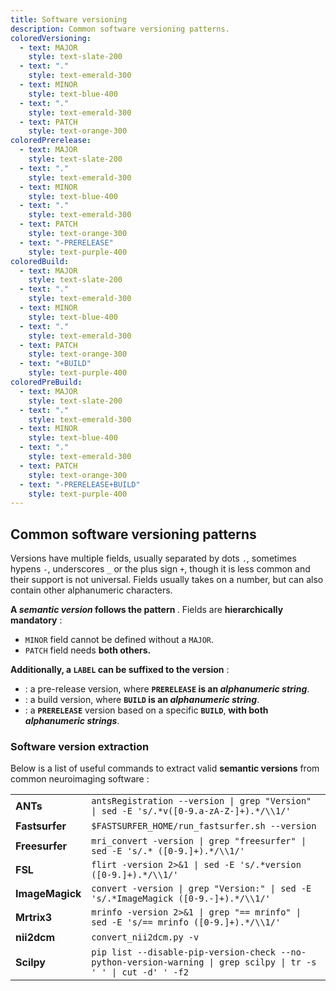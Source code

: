 ```yaml
---
title: Software versioning
description: Common software versioning patterns.
coloredVersioning:
  - text: MAJOR
    style: text-slate-200
  - text: "."
    style: text-emerald-300
  - text: MINOR
    style: text-blue-400
  - text: "."
    style: text-emerald-300
  - text: PATCH
    style: text-orange-300
coloredPrerelease:
  - text: MAJOR
    style: text-slate-200
  - text: "."
    style: text-emerald-300
  - text: MINOR
    style: text-blue-400
  - text: "."
    style: text-emerald-300
  - text: PATCH
    style: text-orange-300
  - text: "-PRERELEASE"
    style: text-purple-400
coloredBuild:
  - text: MAJOR
    style: text-slate-200
  - text: "."
    style: text-emerald-300
  - text: MINOR
    style: text-blue-400
  - text: "."
    style: text-emerald-300
  - text: PATCH
    style: text-orange-300
  - text: "+BUILD"
    style: text-purple-400
coloredPreBuild:
  - text: MAJOR
    style: text-slate-200
  - text: "."
    style: text-emerald-300
  - text: MINOR
    style: text-blue-400
  - text: "."
    style: text-emerald-300
  - text: PATCH
    style: text-orange-300
  - text: "-PRERELEASE+BUILD"
    style: text-purple-400
---
```



## Common software versioning patterns

Versions have multiple fields, usually separated by dots `.`, sometimes hypens `-`, underscores `_` or the plus sign `+`,
though it is less common and their support is not universal. Fields usually takes on a number, but can also contain other
alphanumeric characters.

**A _semantic version_ follows the pattern <InlineCode parts={frontmatter.coloredVersioning} />**. Fields are **hierarchically mandatory** :

- <code class="text-blue-400">MINOR</code> field cannot be defined without a <code class="text-slate-200">MAJOR</code>.
- <code class="text-orange-300">PATCH</code> field needs **both others.**

**Additionally, a <code class="text-purple-400">LABEL</code> can be suffixed to the version** :

- <InlineCode parts={frontmatter.coloredPrerelease} /> : a pre-release version, where **<code class="text-purple-400">PRERELEASE</code> is
  an _alphanumeric string_**.
- <InlineCode parts={frontmatter.coloredBuild} /> : a build version, where **<code class="text-purple-400">BUILD</code> is an _alphanumeric string_**.
- <InlineCode parts={frontmatter.coloredPreBuild} /> : a **<code class="text-purple-400">PRERELEASE</code>** version based on a specific
  **<code class="text-purple-400">BUILD</code>**, **with both _alphanumeric strings_**.

### Software version extraction

Below is a list of useful commands to extract valid **semantic versions** from common neuroimaging software :

|||
| - | - |
| **ANTs**        | `antsRegistration --version \| grep "Version" \| sed -E 's/.*v([0-9.a-zA-Z-]+).*/\\1/'`                         |
| **Fastsurfer**  | `$FASTSURFER_HOME/run_fastsurfer.sh --version`                                                                  |
| **Freesurfer**  | `mri_convert -version \| grep "freesurfer" \| sed -E 's/.* ([0-9.]+).*/\\1/'`                                   |
| **FSL**         | `flirt -version 2>&1 \| sed -E 's/.*version ([0-9.]+).*/\\1/'`                                                  |
| **ImageMagick** | `convert -version \| grep "Version:" \| sed -E 's/.*ImageMagick ([0-9.-]+).*/\\1/'`                             |
| **Mrtrix3**     | `mrinfo -version 2>&1 \| grep "== mrinfo" \| sed -E 's/== mrinfo ([0-9.]+).*/\\1/'`                             |
| **nii2dcm**     | `convert_nii2dcm.py -v`                                                                                         |
| **Scilpy**      | `pip list --disable-pip-version-check --no-python-version-warning \| grep scilpy \| tr -s ' ' \| cut -d' ' -f2` |